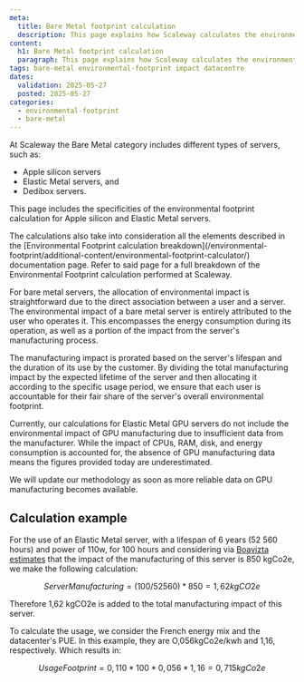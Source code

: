 ```yaml
---
meta:
  title: Bare Metal footprint calculation
  description: This page explains how Scaleway calculates the environmental footprint of its Bare Metal servers in detail.
content:
  h1: Bare Metal footprint calculation
  paragraph: This page explains how Scaleway calculates the environmental footprint of its Bare Metal servers in detail.
tags: bare-metal environmental-footprint impact datacentre
dates:
  validation: 2025-05-27
  posted: 2025-05-27
categories:
  - environmental-footprint
  - bare-metal
---
```



At Scaleway the Bare Metal category includes different types of servers, such as:
  - Apple silicon servers
  - Elastic Metal servers, and
  - Dedibox servers.

This page includes the specificities of the environmental footprint calculation for Apple silicon and Elastic Metal servers.

<Message type="important">
The calculations also take into consideration all the elements described in the [Environmental Footprint calculation breakdown](/environmental-footprint/additional-content/environmental-footprint-calculator/) documentation page. Refer to said page for a full breakdown of the Environmental Footprint calculation performed at Scaleway.
</Message>

For bare metal servers, the allocation of environmental impact is straightforward due to the direct association between a user and a server. The environmental impact of a bare metal server is entirely attributed to the user who operates it. This encompasses the energy consumption during its operation, as well as a portion of the impact from the server's manufacturing process.

The manufacturing impact is prorated based on the server's lifespan and the duration of its use by the customer. By dividing the total manufacturing impact by the expected lifetime of the server and then allocating it according to the specific usage period, we ensure that each user is accountable for their fair share of the server's overall environmental footprint.

<Lightbox image={image} alt="" />

<Message type="important">
  Currently, our calculations for Elastic Metal GPU servers do not include the environmental impact of GPU manufacturing due to insufficient data from the manufacturer. While the impact of CPUs, RAM, disk, and energy consumption is accounted for, the absence of GPU manufacturing data means the figures provided today are underestimated.

  We will update our methodology as soon as more reliable data on GPU manufacturing becomes available.
</Message>

## Calculation example

For the use of an Elastic Metal server, with a lifespan of 6 years (52 560 hours) and power of 110w, for 100 hours and considering via [Boavizta estimates](https://doc.api.boavizta.org/) that the impact of the manufacturing of this server is 850 kgCo2e, we make the following calculation:

```math
ServerManufacturing = (100 / 52560) * 850 = 1,62 kgCO2e
```

Therefore 1,62 kgCO2e is added to the total manufacturing impact of this server.

To calculate the usage, we consider the French energy mix and the datacenter's PUE. In this example, they are O,056kgCo2e/kwh and 1,16, respectively. Which results in:

```math
UsageFootprint = 0,110 * 100 * 0,056 * 1,16 = 0,715 kgCo2e
```
